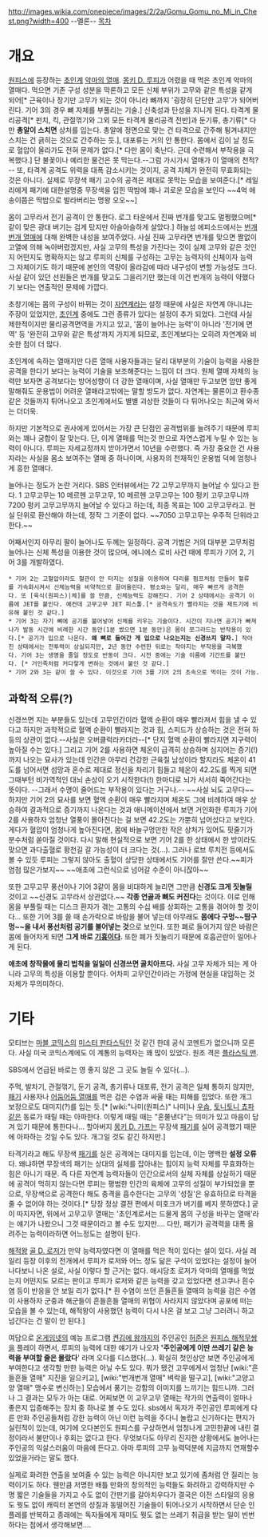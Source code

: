 http://images.wikia.com/onepiece/images/2/2a/Gomu_Gomu_no_Mi_in_Chest.png?width=400
--멜론--
[[목차]]

= 개요 =
[[원피스(만화)|원피스]]에 등장하는 [[초인계]] [[악마의 열매]]. [[몽키 D. 루피]]가 어렸을 때 먹은 초인계 악마의 열매다. 먹으면 기존 구성 성분을 막론하고 모든 신체 부위가 고무와 같은 특성을 같게 되어[* 근육이나 장기만 고무가 되는 것이 아니라 뼈까지 '굉장히 단단한 고무'가 되어버린다. 기어 3의 경우 뼈 자체를 부풀리는 기술.] 신축성과 탄성을 지니게 된다. 타격계 물리공격[* 펀치, 킥, 관절꺾기와 그외 모든 타격계 물리공격 전반]과 둔기류, 총기류[* 다만 '''총알이 스치면''' 상처를 입는다. 총알에 정면으로 맞는 건 타격으로 간주해 튕겨내지만 스치는 건 긁히는 것으로 간주하는 듯.], 대포류는 거의 안 통한다. 몸에서 김이 날 정도로 혈압이 올라가도 전혀 문제가 없다.[* 다만 몸이 축난다. 근데 수련해서 부작용을 극복했다.] 단 불꽃이나 예리한 물건은 못 막는다.--그럼 가시가시 열매가 이 열매의 천적?-- 또, 타격계 공격도 위력을 대폭 감소시키는 것이지, 공격 자체가 완전히 무효화되는 것은 아니다. 실제로 무장색 패기 고수의 공격은 제대로 못막는 모습을 보여준다.[* 레일리에게 패기에 대한설명중 무장색을 입힌 딱밤에 꽤나 괴로운 모습을 보인다 ~~4억 애송이쯤은 딱밤으로 발라버리는 명왕 오오~~]

몸이 고무라서 전기 공격이 안 통한다. 로그 타운에서 진짜 번개를 맞고도 멀쩡했으며[* 같이 맞은 광대 버기는 검게 탔지만 아슬아슬하게 살았다.] 하늘섬 에피소드에서는 [[번개번개 열매]]에 대해 완벽한 내성을 보여주었다. 사실 진짜 고무라면 번개를 맞으면 짤없이 고열에 의해 녹아버렸겠지만, 사실 고무의 특성을 가진다는 것이 실제 고무와 같은 것인지 어떤지도 명확하지는 않고 루피의 신체를 구성하는 고무는 능력자의 신체이자 능력 그 자체이기도 하기 때문에 본인의 역량이 올라감에 따라 내구성이 변할 가능성도 크다. 사실 같이 있던 선원들은 번개를 맞고도 그을리기만 했는데 이건 번개의 능력이 약했다기 보다는 연출적인 문제에 가깝다.

초창기에는 몸의 구성이 바뀌는 것이 [[자연계]]라는 설정 때문에 사실은 자연계 아니냐는 주장이 있었지만, [[초인계]] 중에도 그런 종류가 있다는 설정이 추가 되었다. 그런데 사실 제한적이지만 물리공격면역을 가지고 있고, '몸이 늘어나는 능력'이 아니라 '전기에 면역' 등 '완전히 고무와 같은 특성'까지 가지게 되므로, 초인계보다는 오히려 자연계와 비슷한 점이 더 많다.

초인계에 속하는 열매지만 다른 열매 사용자들과는 달리 대부분의 기술이 능력을 사용한 공격을 한다기 보다는 능력이 기술을 보조해준다는 느낌이 더 크다. 원체 열매 자체의 능력만 보자면 공격보다는 방어성향이 더 강한 열매이며, 사실 열매만 두고보면 암만 좋게 말해줘도 운용법이 어려운 열매라고밖에는 말할 방도가 없다. 자연계는 물론이고 환수종같은 것들까지 튀어나오고 초인계에서도 별별 괴상한 것들이 다 튀어나오는 최근에 와서는 더더욱.

하지만 기본적으로 권사에게 있어서는 가장 큰 단점인 공격범위를 늘려주기 때문에 루피와는 꽤나 궁합이 잘 맞는다. 단, 이게 열매를 먹는것 만으로 자연스럽게 누릴 수 있는 능력이 아니다. 루피는 자세교정까지 받아가면서 10년을 수련했다. 즉 가장 중요한 건 사용자라는 사실을 몸소 보여주는 열매 중 하나이며, 사용자의 천재적인 운용법 덕에 엄청나게 흥한 열매다.

늘어나는 정도가 논란 거리다. SBS 인터뷰에서는 72 고무고무까지 늘어날 수 있다고 한다. 1 고무고무는 10 메르헨 고무고무, 10 메르헨 고무고무는 100 펑키 고무고무니까 7200 펑키 고무고무까지 늘어날 수 있다고 하는데, 최종 목표는 100 고무고무라고. 현실 단위로 환산해야 하는데, 정작 그 기준이 없다. ~~7050 고무고무는 우주적 단위라고 한다.~~

어째서인지 아무리 팔이 늘어나도 두께는 일정하다. 공격 기법은 거의 대부분 고무처럼 늘어나는 신체 특성을 이용한 것이 많으며, 에니에스 로비 사건 때에 루피가 기어 2, 기어 3를 개발하였다.

 * 기어 2는 고혈압이라도 혈관이 안 터지는 성질을 이용하여 다리를 펌프처럼 만들어 혈류를 가속화시켜서 신체능력을 비약적으로 끌어올린다. 평소와는 달리, 매우 빠르게 공격한다. 또 [육식(원피스)|체]를 쓸 만큼, 신체능력도 강해진다. 기어 2 상태에서는 공격기 이름에 JET를 붙인다. 예컨데 고무고무 JET 피스톨.[* 공격속도가 빨라지는 것을 제트기에 비유해 붙인 것 같다.]
 * 기어 3는 자기 뼈에 공기를 불어넣어 신체를 키우는 기술이다. 시간이 지나면 공기가 빠져나가 발동 시간에 비례한 시간 동안(1분 썼으면 1분 동안)은 몸이 쪼그라드는 반작용이 있다.[* 공기가 입으로 나온다. '''왜 뼈로 들어간 게 입으로 나오는지는 신경쓰지 말자.'''] 작아진 상태에서는 전투력이 상실되지만, 2년 동안 수련한 뒤로는 작아지는 부작용을 극복했다. 기어 3는 생명을 줄일 정도로 반동이 크다. 시전 중에는 기술 이름에 기간트를 붙인다. [* 거인족처럼 커다랗게 변하는 것에서 붙인 것 같다.]
 * 기어 2와 3는 같이 쓸 수 있다. 이것으로 기어 3를 기어 2의 초속으로 먹이는 것이 가능.
==  과학적 오류(?) ==
신경쓰면 지는 부분들도 있는데 고무인간이라 혈액 순환이 매우 빨라져서 힘을 낼 수 있다고 하지만 과학적으로 혈액 순환이 빨라지는 것과 힘, 스피드가 상승하는 것은 전혀 하등의 상관이 없다.--사실은 오버클럭라카더라--[* 단지 혈액 순환이 빨라지면 지구력이 높아질 수는 있다.] 그리고 기어 2를 사용하면 체온이 급격히 상승하며 심지어는 증기(!)까지 나오는 묘사가 있는데 인간은 아무리 건강한 근육질 남성이라 할지라도 체온이 41도를 넘어서면 섬망과 혼수로 제대로 정신을 차리기 힘들고 체온이 42.2도를 찍게 되면 그때부턴 비가역적인 대뇌 손상이 오기 시작한다(!) 한마디로 뇌가 서서히 죽어간다는 뜻이다. --그래서 수명이 줄어드는 부작용이 있다는 거구나.-- ~~사실 뇌도 고무다~~하지만 기어 2의 묘사를 보면 혈액 순환이 매우 빨라지며 체온도 그에 비례하여 매우 상승하여 결과적으로 증기까지 나온다는 것과 애니메이션에서 보면 거인화한 루피가 기어 2를 사용하자 엄청난 열풍이 몰아친다는 걸 보면 42.2도는 가뿐히 넘어섰다고 보인다. 게다가 혈압이 엄청나게 높아진다면, 몸에 바늘구멍만한 작은 상처가 있어도 핏줄기가 분수처럼 쏟아질 것이다. 다시 말해 현실적으로 보면 기어 2를 한 상태에서 한 방이라도 맞으면 과다출혈로 황천길 갈 가능성이 더 크다는 것(…). 그러나 로브 루치전 등에서도 볼 수 있듯 루피는 그렇지 않아도 출혈이 상당한 상태에서도 기어를 잘만 쓴다.~~피가 엄첨 많은가보지~~ ~~애초에 그런식으로 넘어갈 수준이 아니잖아~~

또한 고무고무 풍선이나 기어 3같이 몸을 비대하게 늘리면 그만큼 '''신경도 크게 짓눌릴''' 것이고 ~~신경도 고무라서 상관없다.~~ '''각종 연골과 뼈도 커진다'''는 것이다. 이로 인해 몸을 부풀릴 때는 디스크 환자가 겪는 고통의 수십 배를 상회하는 고통을 겪어야 할 것이다... 또한 기어 3를 쓸 때 손가락으로 바람을 불어 넣는데 아무래도 '''몸에다 구멍~~땀구멍~~을 내서 풍선처럼 공기를 불어넣는 것'''으로 보인다. 또한 폐로 들어가지 않은 바람은 몸에 들어차게 되면 '''그게 바로 [[기흉]]이다.''' 또한 폐가 짓눌리기 때문에 호흡곤란이 일어나게 된다.

'''애초에 창작물에 물리 법칙을 일일이 신경쓰면 골치아프다.''' 사실 고무 자체가 되는 게 아니라 고무의 특성을 이용할 뿐이다. 어차피 고무인간이라는 가정에 현실을 대입하는 것 자체가 무의미하다. 
= 기타 =
모티브는 [[마블 코믹스]]의 [[미스터 판타스틱]]인 것 같긴 한데 공식 코멘트가 없으니까 모른다. 사실 미국 코믹스계에도 이 계통의 능력자는 꽤 많이 있었다. 원조 격은 [[플라스틱 맨]].

SBS에서 언급된 바로는 영 좋지 않은 그 곳도 늘릴 수 있다(...).

주먹, 발차기, 관절꺾기, 둔기 공격, 총기류나 대포류, 전기 공격은 일체 통하지 않지만, [[패기]] 사용자나 [[어둠어둠 열매]]를 먹은 검은 수염과 싸울 때는 피해를 입었다. 또한 개그 보정으로도 대미지(?)를 입는 듯.[* [wiki:"나미(원피스)" 나미]나 [[우솝]], [[토니토니 쵸파]]같은 동료가 때릴 때는 아파한다. 이렇게 때릴 때는 "혼쭐낸다"는 의미가 있고 마음이 담겨 있기 때문에 통한다나… 할아버지 [[몽키 D. 가프]]는 무장색 [[패기]]를 실어 공격했기 때문에 아파하는 것일 수도 있다. 개그일 것도 같긴 하지만.]

타격기라고 해도 무장색 [[패기]]를 실은 공격에는 대미지를 입는데, 이는 명백한 '''설정 오류'''다. 왜냐하면 무장색의 패기는 상대의 실체를 잡아내는 힘이지 능력 자체를 무효화하는 힘은 아니기 때문. 즉 다른 자연계 능력자들이 인간으로서의 실체 자체를 상실하기 때문에 공격이 먹히지 않는다면 루피는 평범한 인간의 육체에 고무의 성질이 부가되었을 뿐으로, 무장색으로 공격한다 해도 충격을 흡수한다는 고무의 '성질'은 유효하므로 타격을 줄 수 없어야 하는 것이다.[* 당장 정상 결젼 편에서 미호크가 버기를 베지 못하였다.] 굳이 따지자면, 위에서 고무고무 열매는 '초인계로서는 드물게 몸의 구성을 바꾸는 열매'라는 얘기가 나왔으니 그것 때문이라고 볼 수도 있지만…. 다만, 패기가 공격력을 대폭 올려주는 능력이라하면 어느정도는 설명이 된다.

[[해적왕]] [[골 D. 로저]]가 만약 능력자였다면 이 열매를 먹은 적이 있다는 설이 있다. 사실 레일리 등장 이후의 전개에서 루피가 로저와 어느 정도 닮은 구석이 있었다는 설정이 늘어나다보니 나온 설로, 사실 이렇다 할 근거는 없다. 애시당초 로저가 악마의 열매를 먹었는지 어떤지도 모르는 판이고 루피가 로저와 같은 능력을 갖고 있었다면 센고쿠나 흰수염 등이 반응을 안 보일 리가 없다.[* 흰 수염이 쓰던 흔들흔들 열매의 능력을 검은 수염이 사용하자 군중과 해군들이 흔들흔들 열매의 위협이 사라지지 않았다며 공포에 떠는 모습을 볼 수 있는데, 해적왕이 사용했던 능력이 다시 나온 걸 보고 그냥 그러려니 하고 넘긴다는 건 말이 안 된다.]

여담으로 [[온게임넷]]의 예능 프로그램 [[켠김에 왕까지]]의 주인공인 [[허준]]은 [[원피스 해적무쌍]]을 플레이 하면서, 루피의 능력에 대한 얘기가 나오자 ''''주인공에게 이딴 쓰레기 같은 능력을 부여할 줄은 몰랐다'''' 라며 오다를 디스했다(...). 확실히 첫인상만 보면 주인공에게 부여한다고 생각할 만한 능력은 아닐 수도 있다. 뭐가 됐건 고무에게서 엄청난 [wiki:"흔들흔들 열매" 지진을 일으키고], [wiki:"번개번개 열매" 벼락을 떨구고], [wiki:"고양고양 열매" 맹수로 변신하는] 모습에서 풍기는 강함의 이미지를 느끼기는 힘드니까. 그러나 그 결과는 모두가 아는 대로. 어찌보면 이 고무고무 열매는 작가의 연출력이 얼마나 좋은지 입증해주는 장치 중 하나로 볼 수도 있다. sbs에서 독자가 주인공인 루피에게 다른 만화 주인공들처럼 강한 능력이 아닌 이런 능력을 주다니 놀랍고 신기하다는 편지가 실린적이 있는데, 여기에 오다본인도 원피스를 구상하면서 엄청나게 고민한끝에 내린 결정이라서 불만이나 후회는 없다고 한다. 무엇보다도 아무리 진지한 상황에서도 늘어나는 주인공의 익살스러움이 마음에 든다고. 아마 루피의 고무 능력덕분에 지금까지 연재할수 있었을거라는 말도 했다.

실제로 화려한 연출을 보여줄 수 있는 능력은 아니지만 보고 있기에 좀처럼 안 질리는 능력이기도 하다. 웬만큼 저명한 배틀 만화의 창의적인 능력들도 화려하고 강력하지만 수명 짧은 기술들을 가지고 수도 없이 간판기를 갈아치우다가 결국은 이전 스타일의 응용도 뭣도 없이 캐릭터 본연의 성질과 동떨어진 기술들이 튀어나오기 시작하면서 단순 인플레를 반복하고 종래에는 독자들에게 재미도 뭣도 없는 쓰레기 취급을 받는 일이 빈번하다는 점에서 생각해보면….
